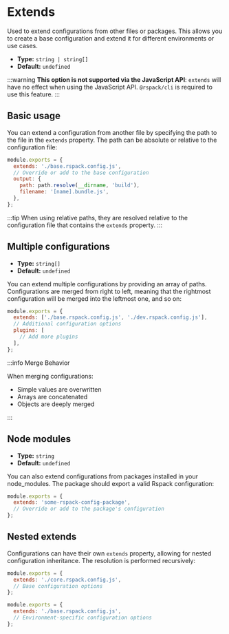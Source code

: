 
<WebpackLicense from="https://webpack.js.org/configuration/configuration-types/#exporting-multiple-configurations" />

# Extends

Used to extend configurations from other files or packages. This allows you to create a base configuration and extend it for different environments or use cases.

- **Type:** `string | string[]`
- **Default:** `undefined`

:::warning
**This option is not supported via the JavaScript API**: `extends` will have no effect when using the JavaScript API. `@rspack/cli` is required to use this feature.
:::

## Basic usage

You can extend a configuration from another file by specifying the path to the file in the `extends` property. The path can be absolute or relative to the configuration file:

```js title="rspack.config.js"
module.exports = {
  extends: './base.rspack.config.js',
  // Override or add to the base configuration
  output: {
    path: path.resolve(__dirname, 'build'),
    filename: '[name].bundle.js',
  },
};
```

:::tip
When using relative paths, they are resolved relative to the configuration file that contains the `extends` property.
:::

## Multiple configurations

- **Type:** `string[]`
- **Default:** `undefined`

You can extend multiple configurations by providing an array of paths. Configurations are merged from right to left, meaning that the rightmost configuration will be merged into the leftmost one, and so on:

```js title="rspack.config.js"
module.exports = {
  extends: ['./base.rspack.config.js', './dev.rspack.config.js'],
  // Additional configuration options
  plugins: [
    // Add more plugins
  ],
};
```

:::info Merge Behavior

When merging configurations:

- Simple values are overwritten
- Arrays are concatenated
- Objects are deeply merged

:::

## Node modules

- **Type:** `string`
- **Default:** `undefined`

You can also extend configurations from packages installed in your node_modules. The package should export a valid Rspack configuration:

```js title="rspack.config.js"
module.exports = {
  extends: 'some-rspack-config-package',
  // Override or add to the package's configuration
};
```

## Nested extends

Configurations can have their own `extends` property, allowing for nested configuration inheritance. The resolution is performed recursively:

```js title="base.rspack.config.js"
module.exports = {
  extends: './core.rspack.config.js',
  // Base configuration options
};
```

```js title="rspack.config.js"
module.exports = {
  extends: './base.rspack.config.js',
  // Environment-specific configuration options
};
```
